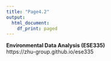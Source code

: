 ```yaml
---
title: "Page4.2"
output:
  html_document:
    df_print: paged
---
```


**Environmental Data Analysis (ESE335)**  
https://zhu-group.github.io/ese335  

